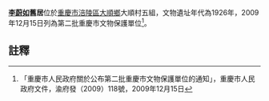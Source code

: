 {{msg:重慶市文物保護單位
|名稱 = 李蔚如舊居（含[[李蔚如烈士墓|李蔚如烈士墓]]）
|編號 = 125
|圖片 = 
|級別 = 6
|分類 = 
|時代 = 1926年
|地點 = [[涪陵區|涪陵區]][[大順鄉|大順鄉]]大順村五組
|坐標 = 
|登錄 = 2009年12月15日
}}
'''[[李蔚如|李蔚如]]舊居'''位於[[重慶市|重慶市]][[涪陵區|涪陵區]][[大順鄉|大順鄉]]大順村五組，文物遺址年代為1926年，2009年12月15日列為第二批重慶市文物保護單位<ref>「重慶市人民政府關於公布第二批重慶市文物保護單位的通知」，重慶市人民政府文件，渝府發（2009）118號，2009年12月15日</ref>。
== 註釋 ==
{{reflist}}
{{文物保護單位小作品}}